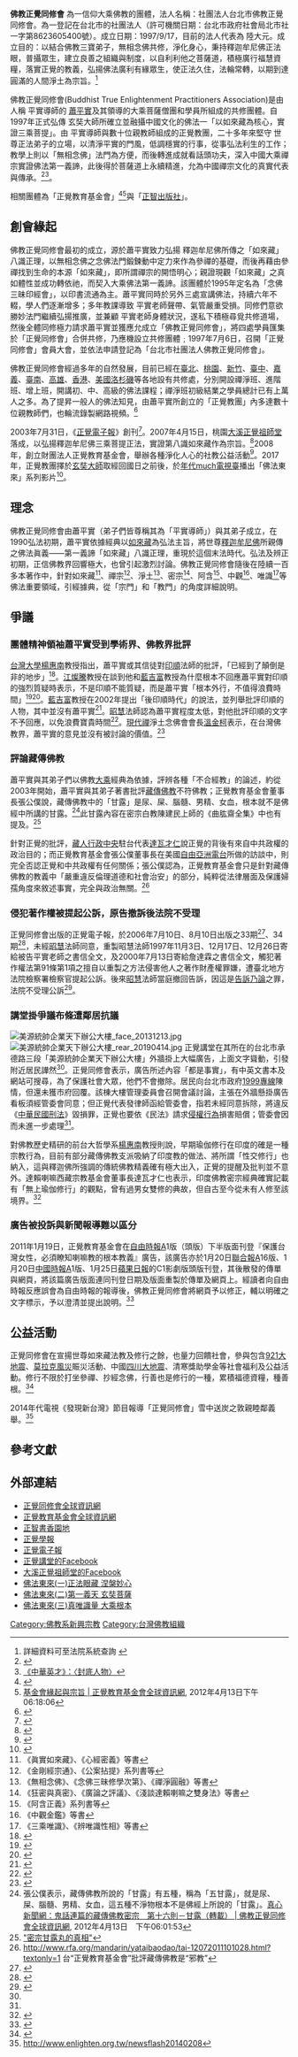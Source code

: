{{Copy edit|time=2021-05-10T23:40:45+00:00}}
{{Tone|time=2021-05-10T23:40:45+00:00}}
{{Coord|25|04|22.32|N|121|31|08.89|E|display=inline,title}}
{{Infobox organization
|name = 佛教正覺同修會
|image = 
|image_border = 
|size =
|border =
|caption =
|map =
|msize =
|mcaption =
|abbreviation =正覺同修會
|motto =釋迦牟尼佛之正教─如來藏正法妙義
|formation = 1997
|founder = [[蕭平實|蕭平實]]
|purpose = 弘傳 玄奘大師所確立並融攝中國文化的佛法一「以如來藏為核心，實證三乘菩提」
|headquarters = {{ROC-TW}},[[台北市|台北市]]

}}


'''佛教正覺同修會''' 為一信仰大乘佛教的團體，法人名稱：社團法人台北市佛教正覺同修會。為一登記在台北市的社團法人（許可機關日期：台北市政府社會局北市社一字第8623605400號）。成立日期：1997/9/17，目前的法人代表為 陸大元。成立目的：以結合佛教三寶弟子，無相念佛共修，淨化身心，秉持釋迦牟尼佛正法眼，普攝眾生，建立良善之組織與制度，以自利利他之菩薩道，積極廣行福慧資糧，落實正覺的教義，弘揚佛法廣利有緣眾生，使正法久住，法輪常轉，以期到達圓滿的人間淨土為宗旨。<ref>詳細資料可至法院系統查詢 {{cite web |title=社團法人台北市佛教正覺同修會 |url=http://cdcb.judicial.gov.tw/abbs/wkw/WHD6K00.jsp |website=司法院,法人及夫妻財產登記公告查詢}}</ref>

佛教正覺同修會(Buddhist True Enlightenment Practitioners Association)是由人稱 平實導師的 [[蕭平實|蕭平實]]及其領導的大乘菩薩僧團和學員所組成的共修團體。自1997年正式弘傳 玄奘大師所確立並融攝中國文化的佛法一「以如來藏為核心，實證三乘菩提」。由 平實導師與數十位親教師組成的正覺教團，二十多年來堅守 世尊正法弟子的立場，以清淨平實的門風，低調穩實的行事，從事弘法利生的工作；教學上則以「無相念佛」法門為方便，而後轉進成就看話頭功夫，深入中國大乘禪宗實證佛法第一義諦，此後得於菩薩道上永續精進，允為中國禪宗文化的真實代表與傳承。<ref>{{cite web |title=正覺教團宗旨 |url=https://www.enlighten.org.tw/mission |website=佛教正覺同修會全球資訊網}}</ref><ref>[http://www.enlighten.org.tw/newsflash/20160401 《中華英才》：〈封底人物〉]</ref>。

相關團體為「正覺教育基金會」<ref name="enlighten.org.tw">{{Cite web |url=http://www.enlighten.org.tw/newsflash/1/20110213 |title=中天電視台"眞心看台灣"正覺教育基金會專題報導 |accessdate=2012-08-13 |archive-date=2011-10-09 |archive-url=https://web.archive.org/web/20111009125916/http://www.enlighten.org.tw/newsflash/1/20110213 |dead-url=no }}</ref><ref>[http://foundation.enlighten.org.tw/foundation/1 基金會緣起與宗旨 | 正覺教育基金會全球資訊網], 2012年4月13日下午06:18:06</ref>與「[[正智出版社|正智出版社]]」。

== 創會緣起 ==

佛教正覺同修會最初的成立，源於蕭平實致力弘揚 釋迦牟尼佛所傳之「如來藏」八識正理，以無相念佛之念佛法門鍛鍊動中定力來作為參禪的基礎，而後再藉由參禪找到生命的本源「如來藏」，即所謂禪宗的開悟明心；親證現觀「如來藏」之真如體性並成功轉依祂，而契入大乘佛法第一義諦。該團體於1995年定名為「念佛三昧印經會」，以印書流通為主。蕭平實同時於另外三處宣講佛法，持續六年不輟，學人們逐漸增多；多年教課導致 平實老師聲帶、氣管嚴重受損。同修們意欲勝妙法門繼續弘揚推廣，並兼顧 平實老師身體狀況，遂私下積極尋覓共修道場，然後全體同修極力請求蕭平實並獲應允成立「佛教正覺同修會」，將四處學員匯集於「正覺同修會」合併共修，乃應機設立共修團體﹔1997年7月6日，召開「正覺同修會」會員大會，並依法申請登記為「台北市社團法人佛教正覺同修會」。

佛教正覺同修會經過多年的自然發展，目前已經在[[臺北都會區|臺北]]、[[桃園市|桃園]]、[[新竹都會區|新竹]]、[[臺中市|臺中]]、[[嘉義市|嘉義]]、[[臺南市|臺南]]、[[高雄市|高雄]]、[[香港|香港]]、[[美國|美國]][[洛杉磯|洛杉磯]]等各地設有共修處，分別開設禪淨班、進階班、增上班，開講初、中、高級的佛法課程；禪淨班初級結業之學員總計已有上萬人之多。為了提昇一般人的佛法知見，由蕭平實所創立的「正覺教團」內多達數十位親教師們，也輪流錄製網路視頻。<ref>{{Cite web |url=http://www.enlighten.org.tw/dharma |title=佛教正覺同修會全球資訊網電視弘法內容 |access-date=2012-09-16 |archive-url=https://web.archive.org/web/20120130013652/http://www.enlighten.org.tw/dharma |archive-date=2012-01-30 |dead-url=no }}</ref>

2003年7月31日，《[[正覺電子報|正覺電子報]]》創刊<ref>{{Cite web|url=http://books.enlighten.org.tw/zh-tw/e/146-ga1_001|title=正覺電子報第 1期|accessdate=2017-09-13|author=正覺同修會編譯組|date=|last=|publisher=|language=zh-tw|archive-url=https://web.archive.org/web/20170913135833/http://books.enlighten.org.tw/zh-tw/e/146-ga1_001|archive-date=2017-09-13|dead-url=yes}}</ref>。2007年4月15日，桃園[[大溪正覺祖師堂|大溪正覺祖師堂]]落成，以弘揚釋迦牟尼佛三乘菩提正法，實證第八識如來藏作為宗旨。<ref>{{Cite web|url=http://foundation.enlighten.org.tw/newscene|title=桃園大溪正覺祖師堂－臺灣一個佛教新地景的研究|accessdate=2017-09-13|author=|date=|work=|publisher=正覺教育基金會全球資訊網}}</ref>2008年，創立財團法人正覺教育基金會，舉辦各種淨化人心的社教公益活動<ref>{{Cite web|url=http://www.enlighten.org.tw/newsflash/20140801|title=佛教正覺同修會的緣起與發展(香港大公報報導)|accessdate=2017-09-13|author=|date=|work=|publisher=佛教正覺同修會全球資訊網}}</ref>。2017年，正覺教團擇於[[玄奘|玄奘大師]]取經回國日之前後，於[[年代新聞台|年代much電視臺]]播出「佛法東來」系列影片<ref>{{Cite web|url=http://www.enlighten.org.tw/newsflash/tv201702|title=「佛法東來」影片播出法訊|accessdate=2017-09-13|author=|date=|work=|publisher=佛教正覺同修會全球資訊網}}</ref>。

== 理念 ==
佛教正覺同修會由蕭平實（弟子們皆尊稱其為「平實導師」）與其弟子成立，在1990弘法初期，蕭平實依據經典以[[如來藏|如來藏]]為弘法主旨，將世尊[[釋迦牟尼|釋迦牟尼佛]]所親傳之佛法眞義——第一義諦「如來藏」八識正理，重現於這個末法時代。弘法及辨正初期，正信佛教界回響極大，也曾引起激烈討論。佛教正覺同修會隨後在陸續一百多本著作中，針對如來藏<ref>《眞實如來藏》、《心經密義》等書</ref>、禪宗<ref>《金剛經宗通》、《公案拈提》系列書等</ref>、淨土<ref>《無相念佛》、《念佛三昧修學次第》、《禪淨圓融》等書</ref>、密宗<ref>《狂密與真密》、《廣論之評議》、《淺談達賴喇嘛之雙身法》等書</ref>、阿含<ref>《阿含正義》系列書等</ref>、中觀<ref>《中觀金鑑》等書</ref>、唯識<ref>《三乘唯識》、《辨唯識性相》等書</ref>等佛法重要領域，引經據典，從「宗門」和「教門」的角度詳細說明。

== 爭議 ==
===團體精神領袖蕭平實受到學術界、佛教界批評===
[[台灣大學|台灣大學]][[楊惠南|楊惠南]]教授指出，蕭平實或其信徒對[[釋印順|印順]]法師的批評，「已經到了顛倒是非的地步」<ref>{{cite journal | title=不厭生死‧不欣涅槃—印順導師「人間佛教」的精髓 | url=http://www.hongshi.org.tw/dissertation.aspx?code=5809402CC26CB9D0EDE73AEE132E682A | author=楊惠南 | authorlink=楊惠南 | quote=值得注意的是，蕭先生（或其信徒）對導師的批評，已經到了顛倒是非的地步 | journal=第五屆印順導師思想之理論與實踐－「印順長老與人間佛教」學術研討會 | access-date=2013-08-27 | archive-url=https://web.archive.org/web/20131023031527/http://www.hongshi.org.tw/dissertation.aspx?code=5809402CC26CB9D0EDE73AEE132E682A | archive-date=2013-10-23 | dead-url=no }}</ref>。[[江燦騰|江燦騰]]教授在談到他和[[藍吉富|藍吉富]]教授為什麼根本不回應蕭平實對印順的強烈質疑時表示，不是印順不能質疑，而是蕭平實「根本外行，不值得浪費時間」<ref name="江燦騰">{{cite book | 
chapterurl=http://www.masterlee.url.tw/talk/letter/m70.htm | 
author=信佛人、江燦騰 | 
chapter=信佛人敬致江燦騰教授暨江教授回覆信佛人的信 | 
date=2001年7月19日 | 
title=敬覆十方善知識的法談信函 | 
access-date=2013年8月15日 | 
archive-date=2012年12月30日 | 
archive-url=https://web.archive.org/web/20121230231047/http://www.masterlee.url.tw/talk/letter/m70.htm | 
dead-url=no }}</ref><ref name="狂1">{{cite book| title=狂密與真密(一)| chapter=第三節 密宗應成派中觀之般若見（上半）| chapterurl=http://books.enlighten.org.tw/bookcontent.aspx?bkid=12&pageid=87| author=蕭平實| isbn=957-30019-1-8| publisher=正智出版社| year=2002年| pages=316-317頁}}{{dead link|date=2018年3月 |bot=InternetArchiveBot |fix-attempted=yes }}</ref>。[[藍吉富|藍吉富]]教授在2002年提出「後印順時代」的說法，並列舉批評印順的人物，其中並沒有蕭平實<ref name="藍吉富">{{cite web | url=http://ccbs.ntu.edu.tw/FULLTEXT/JR-NX012/nx117213.pdf | format=pdf | title=台灣佛教思想史上的後印順時代 | author=藍吉富 | authorlink=藍吉富 | pages=4-7 | access-date=2013-08-27 | archive-url=https://web.archive.org/web/20131002073707/http://ccbs.ntu.edu.tw/FULLTEXT/JR-NX012/nx117213.pdf | archive-date=2013-10-02 | dead-url=no }}</ref>。[[釋昭慧|昭慧]]法師認為蕭平實程度太低，對他批評印順的文字不予回應，以免浪費寶貴時間<ref>{{cite journal |
journal=《當代雜誌》 |
url=http://www.hongshi.org.tw/writings.aspx?code=34389F63228B5F0376E8545682BA9DC8 |
author=釋昭慧 |
authorlink=釋昭慧 |
title=法義可以論辯，但不宜有不實指控 |
date=2005年8月1日 |
issue=第216期 |
access-date=2013年8月16日 |
archive-url=https://web.archive.org/web/20160304093630/http://www.hongshi.org.tw/writings.aspx?code=34389F63228B5F0376E8545682BA9DC8 |
archive-date=2016年3月4日 |
dead-url=no }}</ref>。[[現代禪|現代禪]]淨土念佛會會長[[溫金柯|溫金柯]]表示，在台灣佛教界，蕭平實的意見並沒有被討論的價值。<ref>{{cite journal |
title=從宗教衝突的觀點看蕭平實教團對藏傳佛教的攻訐 |
author=溫金柯 |
publisher=達賴喇嘛西藏宗教基金會 |
journal=西藏的天空 |
issue=第五期 |
date=2011年11月15日 |
format=pdf |
pages=36-39 |
url=http://www.tibet.org.tw/uploads/TSAT-005s.pdf |
access-date=2013年8月27日 |
archive-url=https://web.archive.org/web/20150402150056/http://www.tibet.org.tw/uploads/TSAT-005s.pdf |
archive-date=2015年4月2日 |
dead-url=yes }}</ref>

===評論藏傳佛教===
蕭平實與其弟子們以佛教[[大乘|大乘]]經典為依據，評辨各種「不合經教」的論述，約從2003年開始，蕭平實與其弟子著書批評[[藏傳佛教|藏傳佛教]]不符佛教；正覺教育基金會董事長張公僕說，藏傳佛教中的「甘露」是尿、屎、腦髓、男精、女血，根本就不是佛經中所講的甘露。<ref>張公僕表示，藏傳佛教所說的「甘露」有五種，稱為「五甘露」，就是尿、屎、腦髓、男精、女血，這五種不淨物根本不是佛經上所說的「甘露」。[http://www.enlighten.org.tw/node/886 真心新聞網：鬼話連篇的藏傳佛教密宗　第十六則－甘露（轉載） | 佛教正覺同修會全球資訊網]{{Dead link|date=2019年12月 |bot=InternetArchiveBot |fix-attempted=yes }}, 2012年4月13日　下午06:01:53</ref>此甘露內容在密宗白教陳建民上師的《曲肱齋全集》中也有提及。<ref>[http://blog.udn.com/a1226902345/1743175 "密宗甘露丸的真相"]</ref>

針對正覺的批評，[[藏人行政中央|藏人行政中央]]駐台代表[[跋熱·達瓦才仁|達瓦才仁]]說正覺的背後有來自中共政權的政治目的；而正覺教育基金會張公僕董事長在美國[[自由亞洲電台|自由亞洲電台]]所做的訪談中，則完全否認正覺和中共政權有任何關係；張公僕認為，正覺教育基金會只是針對藏傳佛教的教義中「嚴重違反倫理道德和社會治安」的部分，純粹從法律層面及保護婦孺角度來敘述事實，完全與政治無關。<ref>http://www.rfa.org/mandarin/yataibaodao/tai-12072011101028.html?textonly=1 台“正覺教育基金會”批評藏傳佛教是“邪教”</ref>

===侵犯著作權被提起公訴，原告撤訴後法院不受理===
正覺同修會出版的正覺電子報，於2006年7月10日、8月10日出版之33期<ref>{{cite web | url=http://books.enlighten.org.tw/data/book/cover/20090730142228.pdf | format=pdf | title=正覺電子報第三十三期 | pages=59-71 | publisher=正覺同修會 | date=2006年7月10日 | deadurl=yes | archiveurl=https://web.archive.org/web/20131004225536/http://books.enlighten.org.tw/data/book/cover/20090730142228.pdf | archivedate=2013年10月4日 }}</ref>、34期<ref>{{cite web | url=http://books.enlighten.org.tw/data/book/cover/20090810105028f.pdf | format=pdf | title=正覺電子報第三十四期 | pages=41-100 | publisher=正覺同修會 | date=2006年8月10日 | deadurl=yes | archiveurl=https://web.archive.org/web/20131004233705/http://books.enlighten.org.tw/data/book/cover/20090810105028f.pdf | archivedate=2013年10月4日 }}</ref>，未經[[釋昭慧|昭慧]]法師同意，重製昭慧法師1997年11月3日、12月17日、12月26日寄給被告平實老師之書信全文，及2000年7月13日寄給詹達霖之書信全文，觸犯著作權法第91條第1項之擅自以重製之方法侵害他人之著作財產權罪嫌，遭臺北地方法院檢察署檢察官提起公訴。後來[[釋昭慧|昭慧]]法師當庭撤回告訴，因這是[[告訴乃論|告訴乃論]]之罪，法院不受理公訴<ref>{{cite web | url=http://www.ptt.cc/man/Buddhism/D60F/D1A7/DE0B/M.1354888466.A.163.html
|title=臺灣士林地方法院刑事判決97年度易字第1258號}}</ref>。

===講堂掛爭議布條遭鄰居抗議===
[[File:美源統帥企業天下辦公大樓_face_20131213.jpg|thumb]]
[[File:美源統帥企業天下辦公大樓_rear_20190414.jpg|thumb]]
正覺講堂在其所在的台北市承德路三段「美源統帥企業天下辦公大樓」外牆掛上大幅廣告，上面文字聳動，引發附近居民譁然<ref name="黃忠榮"/>。正覺同修會表示，廣告所述內容「都是事實」，有中英文書本及網站可搜尋，為了保護社會大眾，他們不會撤除。居民向台北市政府[[1999專線|1999專線]]陳情，但還未獲市府回覆。該棟大樓管理委員會召開會議討論，主張在外牆懸掛廣告看板須經管委會同意；但正覺代表發律師函給管委會，指若未經同意拆除，將違反《[[中華民國刑法|中華民國刑法]]》毀損罪，正覺也要依《民法》請求[[侵權行為|侵權行為]]損害賠償；管委會因而未進一步處理<ref name="黃忠榮"/>。

對佛教歷史精研的前台大哲學系[[楊惠南|楊惠南]]教授則說，早期瑜伽修行在印度的確是一種宗教行為，目前有部分藏傳佛教支派吸納了印度教的做法、將所謂「性交修行」也納入，這與釋迦佛所強調的傳統佛教精義確有極大出入，正覺的提醒及批判並不意外。達賴喇嘛西藏宗教基金會董事長達瓦才仁也表示，印度佛教密宗經典確實記載有「無上瑜伽修行」的觀點，曾有過男女雙修的典故，但自古至今從未有人修至該境界。<ref name="黃忠榮">{{cite news|url=http://www.libertytimes.com.tw/2010/new/dec/15/today-life9.htm|title=正覺講堂掛爭議布條不肯撤|date=2010年12月15日|author1=黃忠榮|author2=楊久瑩|author3=謝文華|author4=劉志原|publisher=自由時報|deadurl=yes|archiveurl=https://web.archive.org/web/20120620095202/http://www.libertytimes.com.tw/2010/new/dec/15/today-life9.htm|archivedate=2012年6月20日}}</ref>

===廣告被投訴與新聞報導難以區分===
2011年1月19日，正覺教育基金會在[[自由時報|自由時報]]A1版（頭版）下半版面刊登『保護台灣女性，必須瞭知喇嘛教的根本教義』廣告，該廣告亦於1月20日[[聯合報|聯合報]]A16版、1月20日[[中國時報|中國時報]]A1版、1月25日[[蘋果日報|蘋果日報]]的C1影劇版頭版刊登，其後散發的傳單與網頁，將該篇廣告版面連同刊登日期及版面重製於傳單及網頁上。經讀者向自由時報反應誤會為自由時報的報導後，佛教正覺同修會將網頁予以修正，輔以明確之文字標示，予以澄清並提出說明。<ref>{{cite news | url=http://iservice.libertytimes.com.tw/inform/complain_a2.php?no=110215019
|title=[爆料]請問貴報是否確實如正覺教育基金會傳單上所寫曾報導喇嘛雙修的新聞?
|publisher=自由時報
|date=2011年2月15日}}</ref>

==公益活動==
正覺同修會在宣揚世尊如來藏法教及修行之餘，也量力回饋社會，參與包含[[921大地震|921大地震]]、[[八八水災|莫拉克風災]]賑災活動、中國[[四川大地震|四川大地震]]、清寒獎助學金等社會福利及公益活動。修行不限於打坐參禪、抄經念佛，行善也是修行的一種，累積福德資糧，種善根。<ref>{{Cite web |url=http://www.enlighten.org.tw/npalist |title=存档副本 |access-date=2012-09-18 |archive-url=https://web.archive.org/web/20121202091449/http://www.enlighten.org.tw/npalist |archive-date=2012-12-02 |dead-url=yes }}</ref>

2014年代電視《發現新台灣》節目報導「正覺同修會」雪中送炭之敦親睦鄰義舉。<ref>http://www.enlighten.org.tw/newsflash20140208</ref>

==參考文獻==
{{reflist|2}}

==外部連結==
*[http://www.enlighten.org.tw/ 正覺同修會全球資訊網]
*[http://foundation.enlighten.org.tw 正覺教育基金會全球資訊網]
*[http://books.enlighten.org.tw/zh-tw/ 正智書香園地]
*[http://scholar.enlighten.org.tw 正覺學報]
*[http://books.enlighten.org.tw/zh-tw/e 正覺電子報]
*[https://zh-tw.facebook.com/enlighten.org.tw/ 正覺講堂的Facebook]
*[https://zh-tw.facebook.com/enlighten.Daxi.org.tw/ 大溪正覺祖師堂的Facebook]
*[http://www.enlighten.org.tw/newsflash/tv20170218 佛法東來(一)正法眼藏 涅槃妙心]
*[http://www.enlighten.org.tw/newsflash/tv20170225 佛法東來(二)第一義天 玄奘菩薩]
*[http://www.enlighten.org.tw/newsflash/tv20170304 佛法東來(三)真唯識量 大乘根本]

[[Category:佛教系新興宗教|Category:佛教系新興宗教]]
[[Category:台灣佛教組織|Category:台灣佛教組織]]